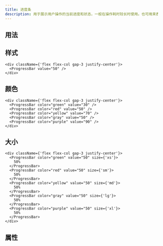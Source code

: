 ```yaml
---
title: 进度条
description: 用于展示用户操作的当前进度和状态，一般在操作耗时较长时使用。也可用来表示任务/对象的完成度。
---
```


## 用法

<Showcase componentName="ProgressBar" />

## 样式

```tsx preview editable
<div className={'flex flex-col gap-3 justify-center'}>
  <ProgressBar value="50" />
</div>
```

## 颜色

```tsx preview editable
<div className={'flex flex-col gap-3 justify-center'}>
  <ProgressBar color="green" value="30" />
  <ProgressBar color="red" value="50" />
  <ProgressBar color="yellow" value="70" />
  <ProgressBar color="gray" value="50" />
  <ProgressBar color="purple" value="90" />
</div>
```

## 大小

```tsx preview editable
<div className={'flex flex-col gap-3 justify-center'}>
  <ProgressBar color="green" value="50" size={'xs'}>
    50%
  </ProgressBar>
  <ProgressBar color="red" value="50" size={'sm'}>
    50%
  </ProgressBar>
  <ProgressBar color="yellow" value="50" size={'md'}>
    50%
  </ProgressBar>
  <ProgressBar color="gray" value="50" size={'lg'}>
    50%
  </ProgressBar>
  <ProgressBar color="purple" value="50" size={'xl'}>
    50%
  </ProgressBar>
</div>
```

## 属性

<PropsTable componentName="ProgressBar" />
